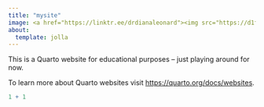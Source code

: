 ```yaml
---
title: "mysite"
image: <a href="https://linktr.ee/drdianaleonard"><img src="https://d1fdloi71mui9q.cloudfront.net/cZSbFFCRTq2SrbDkp2r6_x0RDu9IZf8RhNDtZ"></a> 
about: 
  template: jolla
---
```


This is a Quarto website for educational purposes -- just playing around for now.

To learn more about Quarto websites visit <https://quarto.org/docs/websites>.

```r
1 + 1
```
